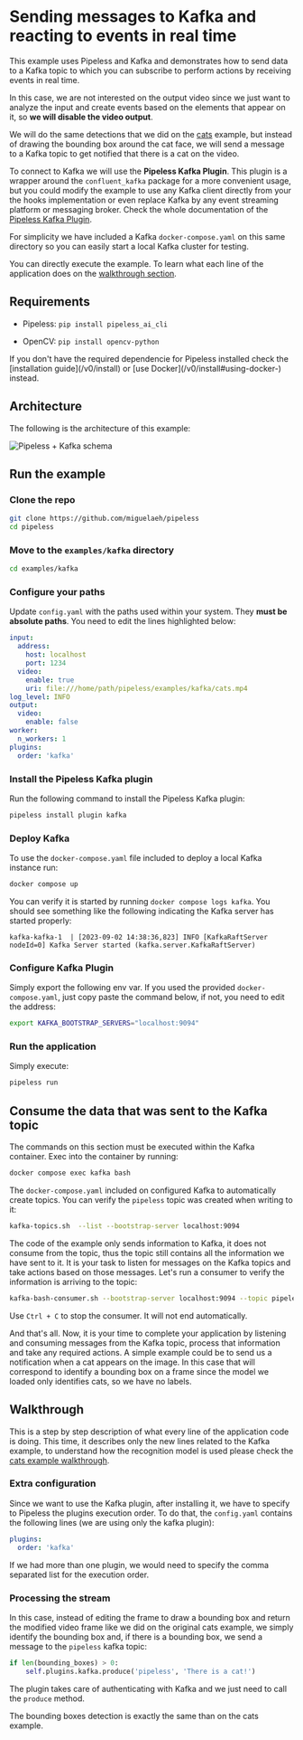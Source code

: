 # Sending messages to Kafka and reacting to events in real time


This example uses Pipeless and Kafka and demonstrates how to send data to a Kafka topic to which you can subscribe to perform actions by receiving events in real time.

In this case, we are not interested on the output video since we just want to analyze the input and create events based on the elements that appear on it, so **we will disable the video output**.

We will do the same detections that we did on the [cats](../cats/) example, but instead of drawing the bounding box around the cat face, we will send a message to a Kafka topic to get notified that there is a cat on the video.

To connect to Kafka we will use the **Pipeless Kafka Plugin**. This plugin is a wrapper around the `confluent_kafka` package for a more convenient usage, but you could modify the example to use any Kafka client directly from your the hooks implementation or even replace Kafka by any event streaming platform or messaging broker. Check the whole documentation of the [Pipeless Kafka Plugin](/v0/plugins/kafka).

For simplicity we have included a Kafka `docker-compose.yaml` on this same directory so you can easily start a local Kafka cluster for testing.

You can directly execute the example. To learn what each line of the application does on the [walkthrough section](#walkthrough).

## Requirements

* Pipeless: `pip install pipeless_ai_cli`

* OpenCV: `pip install opencv-python`

<Callout>
    If you don't have the required dependencie for Pipeless installed check the [installation guide](/v0/install) or [use Docker](/v0/install#using-docker-) instead.
</Callout>

## Architecture

The following is the architecture of this example:

![Pipeless + Kafka schema](https://pipeless.ai/kafka-white-bg.jpg)

## Run the example

<Steps>

### Clone the repo

```bash copy
git clone https://github.com/miguelaeh/pipeless
cd pipeless
```

### Move to the `examples/kafka` directory

``` bash copy
cd examples/kafka
```

### Configure your paths

Update `config.yaml` with the paths used within your system. They **must be absolute paths**. You need to edit the lines highlighted below:

```yaml {7}filename="config.yaml"
input:
  address:
    host: localhost
    port: 1234
  video:
    enable: true
    uri: file:///home/path/pipeless/examples/kafka/cats.mp4
log_level: INFO
output:
  video:
    enable: false
worker:
  n_workers: 1
plugins:
  order: 'kafka'
```

### Install the Pipeless Kafka plugin

Run the following command to install the Pipeless Kafka plugin:

```bash copy
pipeless install plugin kafka
```

### Deploy Kafka

To use the `docker-compose.yaml` file included to deploy a local Kafka instance run:

```bash copy
docker compose up
```

You can verify it is started by running `docker compose logs kafka`. You should see something like the following indicating the Kafka server has started properly:

```
kafka-kafka-1  | [2023-09-02 14:38:36,823] INFO [KafkaRaftServer nodeId=0] Kafka Server started (kafka.server.KafkaRaftServer)
```

### Configure Kafka Plugin

Simply export the following env var. If you used the provided `docker-compose.yaml`, just copy paste the command below, if not, you need to edit the address:

```bash copy
export KAFKA_BOOTSTRAP_SERVERS="localhost:9094"
```

### Run the application

Simply execute:

```bash copy
pipeless run
```
</Steps>

## Consume the data that was sent to the Kafka topic

The commands on this section must be executed within the Kafka container. Exec into the container by running:

```bash copy
docker compose exec kafka bash
```

The `docker-compose.yaml` included on configured Kafka to automatically create topics. You can verify the `pipeless` topic was created when writing to it:

```bash copy
kafka-topics.sh  --list --bootstrap-server localhost:9094
```

The code of the example only sends information to Kafka, it does not consume from the topic, thus the topic still contains all the information we have sent to it. It is your task to listen for messages on the Kafka topics and take actions based on those messages. Let's run a consumer to verify the information is arriving to the topic:

```bash copy
kafka-bash-consumer.sh --bootstrap-server localhost:9094 --topic pipeless --from-beginning
```

<Callout>Use `Ctrl + C` to stop the consumer. It will not end automatically.</Callout>

And that's all. Now, it is your time to complete your application by listening and consuming messages from the Kafka topic, process that information and take any required actions. A simple example could be to send us a notification when a cat appears on the image. In this case that will correspond to identify a bounding box on a frame since the model we loaded only identifies cats, so we have no labels.

## Walkthrough

This is a step by step description of what every line of the application code is doing. This time, it describes only the new lines related to the Kafka example, to understand how the recognition model is used please check the [cats example walkthrough](/v0/examples/cats/#walkthrough).

### Extra configuration

Since we want to use the Kafka plugin, after installing it, we have to specify to Pipeless the plugins execution order. To do that, the `config.yaml` contains the following lines (we are using only the kafka plugin):

```yaml copy
plugins:
  order: 'kafka'
```

If we had more than one plugin, we would need to specify the comma separated list for the execution order.

### Processing the stream

In this case, instead of editing the frame to draw a bounding box and return the modified video frame like we did on the original cats example, we simply identify the bounding box and, if there is a bounding box, we send a message to the `pipeless` kafka topic:

```python copy
if len(bounding_boxes) > 0:
    self.plugins.kafka.produce('pipeless', 'There is a cat!')
```

The plugin takes care of authenticating with Kafka and we just need to call the `produce` method.

<Callout>The bounding boxes detection is exactly the same than on the cats example.</Callout>
